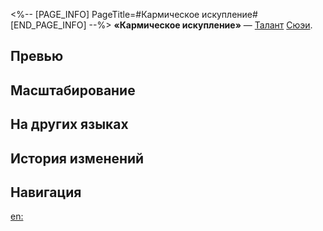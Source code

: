 <%-- [PAGE_INFO]
PageTitle=#Кармическое искупление#
[END_PAGE_INFO] --%>
{{Навык Инфобокс
|Название         = Кармическое искупление
|Изображение      = Навык Кармическое искупление.png
|Персонаж         = Сюэи
|Тип              = Талант
|Тэг              = Отскок
|УронСтойк        = 5
|ЭнергияГен       = 2
|Энергия          = 
|Длительность     = 
|Описание         = Когда Сюэи выполняет атаку, уровни её статуса Карма складываются в зависимости от истощённой стойкости до макс. 8 ур.<br />Когда союзник Сюэи истощает стойкость противника, она получает 1 ур. статуса Карма.<br />Когда статус Карма складывается до макс. уровня, Сюэи расходует все уровни этого статуса и немедленно выполняет {{Доп эффект|бонус-атаку}}, которая наносит случайным противникам квантовый урон, равный {{Цвет|Выделенный|45%—99%}} от силы атаки Сюэи, 3 раза. Эта бонус-атака не добавляет уровней статуса Карма.
|Свойство1        = 
|Масштабирование1 = 
}}
'''«Кармическое искупление»''' — [[Талант]] [[Сюэи]].

==Превью==
{{Превью
|Файл = Кармическое искупление Превью
}}

==Масштабирование==
{{Масштабирование навыка
|45%;49.5%;54%;58.5%;63%;67.5%;73.13%;78.75%;84.38%;90%;94.5%;99%;103.5%;108%;112.5%
}}

==На других языках==
{{На других языках
|en   = Karmic Perpetuation
|zhs  = 十王圣断，业报恒常
|zht  = 十王聖斷，業報恆常
|ja   = {{Rubi|十王|じゅうおう}}の{{Rubi|聖裁|せいさい}}、{{Rubi|業報|ごうほう}}は{{Rubi|常|つね}}に{{Rubi|在|あ}}り
|ko   = 시왕의 심판, 업보 불변
|es   = Perpetuación kármica
|fr   = Rétribution karmique
|ru   = Кармическое искупление
|th   = Karmic Perpetuation
|vi   = Nghiệp Báo Vĩnh Hằng
|de   = Karmischer Kreislauf
|id   = Karmic Perpetuation
|pt   = Perpetuação Cármica
}}

==История изменений==
{{История изменений|3.5}}

==Навигация==
{{Навык Навбокс|Сюэи}}

[[en:]]